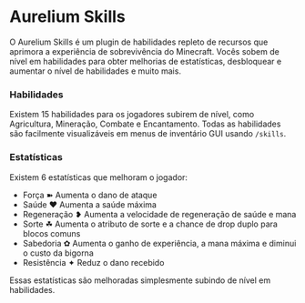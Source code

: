 # Aurelium Skills

O Aurelium Skills é um plugin de habilidades repleto de recursos que aprimora a experiência de sobrevivência do Minecraft. Vocês sobem de nível em habilidades para obter melhorias de estatísticas, desbloquear e aumentar o nível de habilidades e muito mais.

### Habilidades

Existem 15 habilidades para os jogadores subirem de nível, como Agricultura, Mineração, Combate e Encantamento. Todas as habilidades são facilmente visualizáveis em menus de inventário GUI usando `/skills`.

### Estatísticas

Existem 6 estatísticas que melhoram o jogador:

- Força ➽ Aumenta o dano de ataque
- Saúde ❤ Aumenta a saúde máxima
- Regeneração ❥ Aumenta a velocidade de regeneração de saúde e mana
- Sorte ☘ Aumenta o atributo de sorte e a chance de drop duplo para blocos comuns
- Sabedoria ✿ Aumenta o ganho de experiência, a mana máxima e diminui o custo da bigorna
- Resistência ✦ Reduz o dano recebido

Essas estatísticas são melhoradas simplesmente subindo de nível em habilidades.